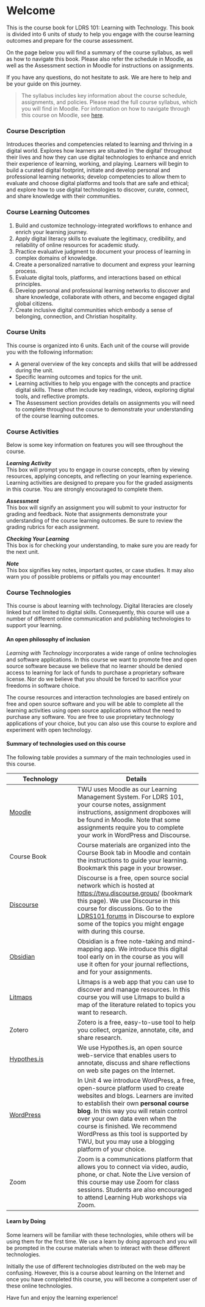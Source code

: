 #  Welcome {.unnumbered}

This is the course book for LDRS 101: Learning with Technology. This book is divided into 6 units of study to help you engage with the course learning outcomes and prepare for the course assessment.  

On the page below you will find a summary of the course syllabus, as well as how to navigate this book.  Please also refer the schedule in Moodle, as well as the Assessment section in Moodle for instructions on assignments.

If you have any questions, do not hesitate to ask. We are here to  help and be your guide on this journey.

> The syllabus includes key information about the course schedule, assignments, and policies. Please read the full course syllabus, which you will find in Moodle. For information on how to navigate through this course on Moodle, see [here](https://trinitywestern.teamdynamix.com/TDClient/1904/Portal/KB/?CategoryID=8214).


### Course Description  {-}

Introduces theories and competencies related to learning and thriving in a digital world. Explores how learners are situated in 'the digital' throughout their lives and how they can use digital technologies to enhance and enrich their experience of learning, working, and playing. Learners will begin to build a curated digital footprint, initiate and develop personal and professional learning networks; develop competencies to allow them to evaluate and choose digital platforms and tools that are safe and ethical; and explore how to use digital technologies to discover, curate, connect, and share knowledge with their communities.

### Course Learning Outcomes  {-}

1.	Build and customize technology-integrated workflows to enhance and enrich your learning journey.  
2.	Apply digital literacy skills to evaluate the legitimacy, credibility, and reliability of online resources for academic study.  
3.	Practice evaluative judgment to document your process of learning in complex domains of knowledge.  
4.	Create a personalized narrative to document and express your learning process.  
5.	Evaluate digital tools, platforms, and interactions based on ethical principles.  
6.	Develop personal and professional learning networks to discover and share knowledge, collaborate with others, and become engaged digital global citizens.  
7.	Create inclusive digital communities which embody a sense of belonging, connection, and Christian hospitality.  


<!--

### Meet Your Instructors {-}

[insert]

-->


### Course Units{-}

 This course is organized into 6 units. Each unit of the course will provide you with the following information:

- A general overview of the key concepts and skills that will be addressed during the unit.
- Specific learning outcomes and topics for the unit.
- Learning activities to help you engage with the concepts and practice digital skills. These often include key readings, videos, exploring digital tools, and reflective prompts.
- The Assessment section provides details on assignments you will need to complete throughout the course to demonstrate your understanding of the course learning outcomes.


### Course Activities{-}

Below is some key information on features you will see throughout the course. 

:::{.callout-note}
***Learning Activity***  
This box will prompt you to engage in course concepts, often by viewing resources, applying concepts, and reflecting on your learning experience. Learning activities are designed to prepare you for the graded assigments in this course. You are strongly encouraged to complete them.
:::

:::{.callout-note}
***Assessment***  
This box will signify an assignment you will submit to your instructor for grading and feedback.  Note that assignments demonstrate your understanding of the course learning outcomes. Be sure to review the grading rubrics for each assignment.
:::

:::{.callout-note}
***Checking Your Learning***  
This box is for checking your understanding, to make sure you are ready for the next unit.
:::

:::{.callout-note}
***Note***  
This box signifies key notes, important quotes, or case studies. It may also warn you of possible problems or pitfalls you may encounter!
:::

<!--
@cmadland could I suggest this tech table from https://course.oeru.org/lida101/course-guide/course-technologies/ instead of introducing Hypothes.is instructions here?  

-->

### Course Technologies{-}

This course is about learning with technology. Digital literacies are closely linked but not limited to digital skills. Consequently, this course will use a number of different online communication and publishing technologies to support your learning.

#### An open philosophy of inclusion {-}

*Learning with Technology* incorporates a wide range of online technologies and software applications. In this course we want to promote free and open source software because we believe that no learner should be denied access to learning for lack of funds to purchase a proprietary software license.  Nor do we believe that you should be forced to sacrifice your freedoms in software choice.

The course resources and interaction technologies are based entirely on free and open source software and you will be able to complete all the learning activities using open source applications without the need to purchase any software. You are free to use proprietary technology applications of your choice, but you can also use this course to explore and experiment with open technology.

#### Summary of technologies used on this course {-}

The following table provides a summary of the main technologies used in this course.

| **Technology**       | **Details**             |
|----------------------|----------------------------------------|
| [Moodle](https://learn.twu.ca/)      | TWU uses Moodle as our Learning Management System. For LDRS 101, your course notes, assignment instructions, assignment dropboxes will be found in Moodle. Note that some assignments require you to complete your work in WordPress and Discourse.                                                                                                                                                                                                       |
| Course Book  | Course materials are organized into the Course Book tab in Moodle and contain the instructions to guide your learning. Bookmark this page in your browser.  |
| [Discourse](https://twu.discourse.group/)   | Discourse is a free, open source social network which is hosted at <https://twu.discourse.group/> (bookmark this page).  We use Discourse in this course for discussions. Go to the [LDRS101 forums](https://twu.discourse.group/c/ldrs101/10) in Discourse to explore some of the topics you might engage with during this course.       |
| [Obsidian](https://obsidian.md/)    | Obsidian is a free note-taking and mind-mapping app. We introduce this digital tool early on in the course as you will use it often for your journal reflections, and for your assignments.   |
| [Litmaps](https://www.litmaps.com/) | Litmaps is a web app that you can use to discover and manage resources. In this course you will use Litmaps to build a map of the literature related to topics you want to research.    |
| Zotero | Zotero is a free, easy-to-use tool to help you collect, organize, annotate, cite, and share research.    |
| [Hypothes.is](https://hypothes.is/) | We use Hypothes.is, an open source web-service that enables users to annotate, discuss and share reflections on web site pages on the Internet.   |
| [WordPress](https://create.twu.ca/)    | In Unit 4 we introduce WordPress, a free, open-source platform used to create websites and blogs. Learners are invited to establish their own **personal course blog**. In this way you will retain control over your own data even when the course is finished.  We recommend WordPress as this tool is supported by TWU, but you may use a blogging platform of your choice.      |
| Zoom     | Zoom is a communications platform that allows you to connect via video, audio, phone, or chat. Note the Live version of this course may use Zoom for class sessions. Students are also encouraged to attend Learning Hub workshops via Zoom.    |

<!--

| Course feed          | The [Course feed](https://course.oeru.org/lida101/interactions/course-feed) is a unique feature of OERu courses. Course comments and posts tagged with the course code (LiDA101) on the course forums, your course blog, the resource bank, our social network and [Hypothes.is](https://hypothes.is/) will be harvested and incorporated into the live course feed. This is the hub for keeping track of the distributed course interactions on the web. |
| Course resource bank | The [resource bank](https://bookmarks.oeru.org/search.php/all/lida101) is a site used to share web links and summaries of useful resources you find online. We encourage learners to share links publicly with your peers. Remember to vote for links you find useful on the site. Search using the course tag: “LDRS101”   

-->


#### Learn by Doing {-}

Some learners will be familiar with these technologies, while others will be using them for the first time. We use a learn by doing approach and you will be prompted in the course materials when to interact with these different technologies.

Initially the use of different technologies distributed on the web may be confusing. However, this is a course about learning on the Internet and once you have completed this course, you will become a competent user of these online technologies.

Have fun and enjoy the learning experience!


<!--

@cmadland could I suggest this tech table from https://course.oeru.org/lida101/course-guide/course-technologies/ instead of introducing Hypothes.is instructions here?  



The following tools will be introduced in this course. Feel free to explore the links below, or wait until they are introduced in the particular unit in which the tool is required.

#### Course Annotations{-}

[Hypothes.is](https://web.hypothes.is/) is our annotation tool. With hypothes.is you can annotate web pages on the Internet as well as keeping private notes when using the highlight feature.

Hypothes.is enables you to:

- Select text to annotate.  
- Add tags and post publicly or save privately.  - 
Reply to or share any annotation.  
- Link to notes or whole pages.  
- Annotate together in groups.  
- Collaborate privately with others.  
- Search your notes.  
- Explore all public annotations and profiles.  


##### How to annotate a web-page {-}

Four steps to annotating web pages using hypothes.is:

Step 1: [Create an account](https://hypothes.is/signup) on the Hypothes.is website.
Step 2: Add Hypothes.is to your browser. ([Install](https://web.hypothes.is/start/#) the add-on for Chrome or bookmarklet for other browsers).
Step 3: Go to any web page, launch Hypothesis (using the Chrome add-on or browser bookmarklet) and log in using the account you created at Hypothes.is.
Step 4: Highlight the text you want to annotate (see [how to highlight text](https://www.computerhope.com/issues/ch001669.htm) published by computerhope.com), click on the “Annotate” button which appears when you highlight the text, type your annotation and click “Post to Public”.
The following video provides a brief overview of how to post an annotation. Watch [Hypothesis Web Annotations](https://www.youtube.com/watch?v=BFPYqXubTsE)



<div class ="video-container">

<iframe width="560" height="315" src="https://www.youtube-nocookie.com/embed/BFPYqXubTsE" title="YouTube video player" frameborder="0" allow="accelerometer; autoplay; clipboard-write; encrypted-media; gyroscope; picture-in-picture; web-share" allowfullscreen></iframe> 

</div>



##### Resources {-}

Go to the [Get Started](https://web.hypothes.is/start/) page to sign up.
- [Quick Start Guide for Students](https://web.hypothes.is/quick-start-guide-for-students/)
- [Student resource guide](https://web.hypothes.is/student-resource-guide/)
- [Annotating as a group](https://web.hypothes.is/help/annotating-with-groups/) (i.e. share annotations on a page or pages)
If your course is using Hypothes.is to  instructions will be given in the course. Instructions on this can be found here


-->